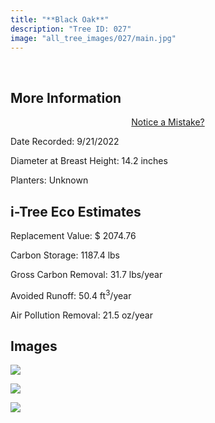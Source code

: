 ```yaml
---
title: "**Black Oak**"
description: "Tree ID: 027"
image: "all_tree_images/027/main.jpg"
---
```


<br>

## **More Information**
::: column-margin
<center><a class="button" href="https://forms.gle/W6f5nwYxrM33hF4f7">Notice a Mistake?</a></center>
:::


Date Recorded:  9/21/2022

Diameter at Breast Height:  14.2  inches

Planters:  Unknown

## **i-Tree Eco Estimates**


 Replacement Value: $ 2074.76

 Carbon Storage:  1187.4  lbs

 Gross Carbon Removal:  31.7  lbs/year

 Avoided Runoff:  50.4  ft<sup>3</sup>/year

 Air Pollution Removal:  21.5  oz/year

## **Images**


 ![](all_tree_images/027/IMG_6404.jpg)

 ![](all_tree_images/027/IMG_6405.jpg)

 ![](all_tree_images/027/main.jpg)

